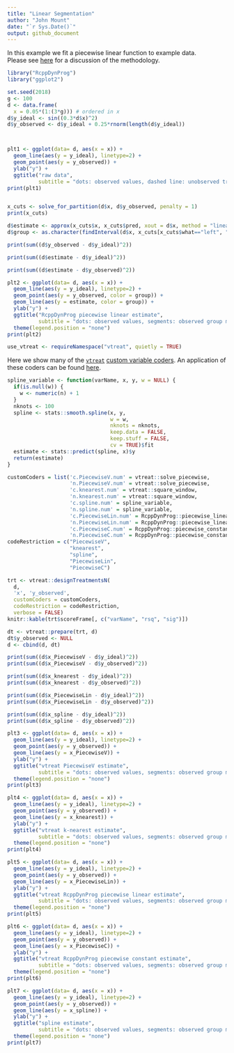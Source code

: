 ```yaml
---
title: "Linear Segmentation"
author: "John Mount"
date: "`r Sys.Date()`"
output: github_document
---
```


In this example we fit a piecewise linear function to example data.  
Please see [here](https://github.com/WinVector/RcppDynProg) for a discussion of the methodology.

```r
library("RcppDynProg")
library("ggplot2")

set.seed(2018)
g <- 100
d <- data.frame(
  x = 0.05*(1:(3*g))) # ordered in x
d$y_ideal <- sin((0.3*d$x)^2)
d$y_observed <- d$y_ideal + 0.25*rnorm(length(d$y_ideal))



plt1 <- ggplot(data= d, aes(x = x)) + 
  geom_line(aes(y = y_ideal), linetype=2) +
  geom_point(aes(y = y_observed)) +
  ylab("y") +
  ggtitle("raw data", 
          subtitle = "dots: observed values, dashed line: unobserved true values")
print(plt1)


x_cuts <- solve_for_partition(d$x, d$y_observed, penalty = 1)
print(x_cuts)

d$estimate <- approx(x_cuts$x, x_cuts$pred, xout = d$x, method = "linear", rule = 2)$y
d$group <- as.character(findInterval(d$x, x_cuts[x_cuts$what=="left", "x"]))
```

```r
print(sum((d$y_observed - d$y_ideal)^2))
```

```r
print(sum((d$estimate - d$y_ideal)^2))
```

```r
print(sum((d$estimate - d$y_observed)^2))
```

```r
plt2 <- ggplot(data= d, aes(x = x)) + 
  geom_line(aes(y = y_ideal), linetype=2) +
  geom_point(aes(y = y_observed, color = group)) +
  geom_line(aes(y = estimate, color = group)) +
  ylab("y") +
  ggtitle("RcppDynProg piecewise linear estimate",
          subtitle = "dots: observed values, segments: observed group means, dashed line: unobserved true values") + 
  theme(legend.position = "none")
print(plt2)
```


```r
use_vtreat <- requireNamespace("vtreat", quietly = TRUE)
```

Here we show many of the [`vtreat`](https://github.com/WinVector/vtreat) [custom variable coders](http://www.win-vector.com/blog/2017/09/custom-level-coding-in-vtreat/).
An application of these coders can be found [here](https://github.com/WinVector/zmPDSwR/blob/master/KDD2009/KDD2009vtreat.md).

```r
spline_variable <- function(varName, x, y, w = NULL) {
  if(is.null(w)) {
    w <- numeric(n) + 1
  }
  nknots <- 100
  spline <- stats::smooth.spline(x, y, 
                                 w = w,
                                 nknots = nknots,
                                 keep.data = FALSE, 
                                 keep.stuff = FALSE,
                                 cv = TRUE)$fit
  estimate <- stats::predict(spline, x)$y
  return(estimate)
}

customCoders = list('c.PiecewiseV.num' = vtreat::solve_piecewise,
                    'n.PiecewiseV.num' = vtreat::solve_piecewise,
                    'c.knearest.num' = vtreat::square_window,
                    'n.knearest.num' = vtreat::square_window,
                    'c.spline.num' = spline_variable,
                    'n.spline.num' = spline_variable,
                    'c.PiecewiseLin.num' = RcppDynProg::piecewise_linear,
                    'n.PiecewiseLin.num' = RcppDynProg::piecewise_linear,
                    'c.PiecewiseC.num' = RcppDynProg::piecewise_constant,
                    'n.PiecewiseC.num' = RcppDynProg::piecewise_constant)
codeRestriction = c("PiecewiseV", 
                    "knearest",
                    "spline",
                    "PiecewiseLin",
                    "PiecewiseC")

trt <- vtreat::designTreatmentsN(
  d, 
  'x', 'y_observed',
  customCoders = customCoders,
  codeRestriction = codeRestriction,
  verbose = FALSE)
knitr::kable(trt$scoreFrame[, c("varName", "rsq", "sig")])

dt <- vtreat::prepare(trt, d)
dt$y_observed <- NULL
d <- cbind(d, dt)
```

```r
print(sum((d$x_PiecewiseV - d$y_ideal)^2))
print(sum((d$x_PiecewiseV - d$y_observed)^2))
```

```r
print(sum((d$x_knearest - d$y_ideal)^2))
print(sum((d$x_knearest - d$y_observed)^2))
```

```r
print(sum((d$x_PiecewiseLin - d$y_ideal)^2))
print(sum((d$x_PiecewiseLin - d$y_observed)^2))
```

```r
print(sum((d$x_spline - d$y_ideal)^2))
print(sum((d$x_spline - d$y_observed)^2))
```

```r
plt3 <- ggplot(data= d, aes(x = x)) + 
  geom_line(aes(y = y_ideal), linetype=2) +
  geom_point(aes(y = y_observed)) +
  geom_line(aes(y = x_PiecewiseV)) +
  ylab("y") +
  ggtitle("vtreat PiecewiseV estimate",
          subtitle = "dots: observed values, segments: observed group means, dashed line: unobserved true values") + 
  theme(legend.position = "none")
print(plt3)

plt4 <- ggplot(data= d, aes(x = x)) + 
  geom_line(aes(y = y_ideal), linetype=2) +
  geom_point(aes(y = y_observed)) +
  geom_line(aes(y = x_knearest)) +
  ylab("y") +
  ggtitle("vtreat k-nearest estimate",
          subtitle = "dots: observed values, segments: observed group means, dashed line: unobserved true values") + 
  theme(legend.position = "none")
print(plt4)

plt5 <- ggplot(data= d, aes(x = x)) + 
  geom_line(aes(y = y_ideal), linetype=2) +
  geom_point(aes(y = y_observed)) +
  geom_line(aes(y = x_PiecewiseLin)) +
  ylab("y") +
  ggtitle("vtreat RcppDynProg piecewise linear estimate",
          subtitle = "dots: observed values, segments: observed group means, dashed line: unobserved true values") + 
  theme(legend.position = "none")
print(plt5)

plt6 <- ggplot(data= d, aes(x = x)) + 
  geom_line(aes(y = y_ideal), linetype=2) +
  geom_point(aes(y = y_observed)) +
  geom_line(aes(y = x_PiecewiseC)) +
  ylab("y") +
  ggtitle("vtreat RcppDynProg piecewise constant estimate",
          subtitle = "dots: observed values, segments: observed group means, dashed line: unobserved true values") + 
  theme(legend.position = "none")
print(plt6)

plt7 <- ggplot(data= d, aes(x = x)) + 
  geom_line(aes(y = y_ideal), linetype=2) +
  geom_point(aes(y = y_observed)) +
  geom_line(aes(y = x_spline)) +
  ylab("y") +
  ggtitle("spline estimate",
          subtitle = "dots: observed values, segments: observed group means, dashed line: unobserved true values") + 
  theme(legend.position = "none")
print(plt7)
```

